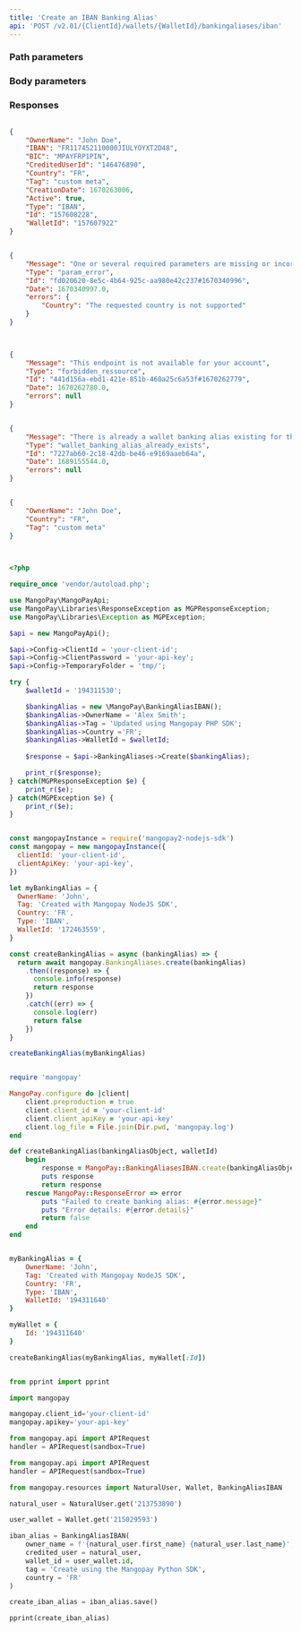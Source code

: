 ```yaml
---
title: 'Create an IBAN Banking Alias'  
api: 'POST /v2.01/{ClientId}/wallets/{WalletId}/bankingaliases/iban'  
---
```


  

### Path parameters  

<WalletId />  

### Body parameters  

<OwnerName1 />  

<Country4 />  

<Tag3 />  

### Responses  

<AccordionGroup><Accordion title="200">  

<OwnerName1Response />  

<IBAN2Response />  

<BIC2Response />  

<CreditedUserId3Response />  

<Country5Response />  

<Tag2Response />  

<CreationDateResponse />  

<Active1Response />  

<Type10Response />  

<IdResponse />  

<WalletId1Response /></Accordion><Accordion title="400 - Country not supported"></Accordion><Accordion title="403 Feature not activated"></Accordion><Accordion title="400 - Wallet already has a Banking Alias"></Accordion></AccordionGroup>  

<ResponseExample>  

```json 200  

{
    "OwnerName": "John Doe",
    "IBAN": "FR117452110000JIULYOYXT2D48",
    "BIC": "MPAYFRP1PIN",
    "CreditedUserId": "146476890",
    "Country": "FR",
    "Tag": "custom meta",
    "CreationDate": 1670263006,
    "Active": true,
    "Type": "IBAN",
    "Id": "157608228",
    "WalletId": "157607922"
}  

 ```  

```json 400 - Country not supported  

{
    "Message": "One or several required parameters are missing or incorrect. An incorrect resource ID also raises this kind of error.",
    "Type": "param_error",
    "Id": "fd020620-8e5c-4b64-925c-aa980e42c237#1670340996",
    "Date": 1670340997.0,
    "errors": {
        "Country": "The requested country is not supported"
    }
}
  

 ```  

```json 403 Feature not activated  

{
    "Message": "This endpoint is not available for your account",
    "Type": "forbidden_ressource",
    "Id": "441d156a-ebd1-421e-851b-460a25c6a53f#1670262779",
    "Date": 1670262780.0,
    "errors": null
}  

 ```  

```json 400 - Wallet already has a Banking Alias  

{
    "Message": "There is already a wallet banking alias existing for this criteria",
    "Type": "wallet_banking_alias_already_exists",
    "Id": "7227ab60-2c18-42db-be46-e9169aaeb64a",
    "Date": 1689155544.0,
    "errors": null
}  

 ```  

</ResponseExample>  

<RequestExample>  
  
```json REST  

{
    "OwnerName": "John Doe",
    "Country": "FR",
    "Tag": "custom meta"
}
  
```  

  
```php PHP  

<?php 

require_once 'vendor/autoload.php';

use MangoPay\MangoPayApi;
use MangoPay\Libraries\ResponseException as MGPResponseException;
use MangoPay\Libraries\Exception as MGPException;

$api = new MangoPayApi();

$api->Config->ClientId = 'your-client-id';
$api->Config->ClientPassword = 'your-api-key';
$api->Config->TemporaryFolder = 'tmp/';

try {
    $walletId = '194311530';

    $bankingAlias = new \MangoPay\BankingAliasIBAN();
    $bankingAlias->OwnerName = 'Alex Smith';
    $bankingAlias->Tag = 'Updated using Mangopay PHP SDK';
    $bankingAlias->Country ='FR';
    $bankingAlias->WalletId = $walletId;
    
    $response = $api->BankingAliases->Create($bankingAlias);

    print_r($response);
} catch(MGPResponseException $e) {
    print_r($e);
} catch(MGPException $e) {
    print_r($e);
}  
```  

  
```javascript NodeJS  

const mangopayInstance = require('mangopay2-nodejs-sdk')
const mangopay = new mangopayInstance({
  clientId: 'your-client-id',
  clientApiKey: 'your-api-key',
})

let myBankingAlias = {
  OwnerName: 'John',
  Tag: 'Created with Mangopay NodeJS SDK',
  Country: 'FR',
  Type: 'IBAN',
  WalletId: '172463559',
}

const createBankingAlias = async (bankingAlias) => {
  return await mangopay.BankingAliases.create(bankingAlias)
    .then((response) => {
      console.info(response)
      return response
    })
    .catch((err) => {
      console.log(err)
      return false
    })
}

createBankingAlias(myBankingAlias)  
```  

  
```ruby Ruby  

require 'mangopay'

MangoPay.configure do |client|
    client.preproduction = true
    client.client_id = 'your-client-id'
    client.client_apiKey = 'your-api-key'
    client.log_file = File.join(Dir.pwd, 'mangopay.log')
end

def createBankingAlias(bankingAliasObject, walletId)
    begin
        response = MangoPay::BankingAliasesIBAN.create(bankingAliasObject, walletId)
        puts response
        return response
    rescue MangoPay::ResponseError => error
        puts "Failed to create banking alias: #{error.message}"
        puts "Error details: #{error.details}"
        return false
    end
end


myBankingAlias = {
    OwnerName: 'John',
    Tag: 'Created with Mangopay NodeJS SDK',
    Country: 'FR',
    Type: 'IBAN',
    WalletId: '194311640'
}

myWallet = {
    Id: '194311640'
}

createBankingAlias(myBankingAlias, myWallet[:Id])  
```  

  
```python Python  

from pprint import pprint

import mangopay

mangopay.client_id='your-client-id'
mangopay.apikey='your-api-key'

from mangopay.api import APIRequest
handler = APIRequest(sandbox=True)

from mangopay.api import APIRequest
handler = APIRequest(sandbox=True)

from mangopay.resources import NaturalUser, Wallet, BankingAliasIBAN

natural_user = NaturalUser.get('213753890')

user_wallet = Wallet.get('215029593')

iban_alias = BankingAliasIBAN(
    owner_name = f'{natural_user.first_name} {natural_user.last_name}',
    credited_user = natural_user,
    wallet_id = user_wallet.id,
    tag = 'Create using the Mangopay Python SDK',
    country = 'FR' 
)

create_iban_alias = iban_alias.save()

pprint(create_iban_alias)  
```  

  
</RequestExample>